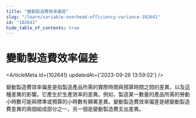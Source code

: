 ```yaml
---
title: "變動製造費效率偏差"
slug: "/learn/variable-overhead-efficiency-variance-102641"
id: "102641"
hide_table_of_contents: true
---
```



# 變動製造費效率偏差

<ArticleMeta id={102641} updatedAt={'2023-09-26 13:59:02'} />
<div className='border-solid border-b border-t-0 my-4 border-[var(--ifm-color-gray-300)]' />

變動製造費效率偏差是指製造產品所需的實際時間與預算時間之間的差異，以及這種差異的影響。它產生於生產效率的差異。例如，製造某一數量的產品所需的勞動小時數可能與標準或預算的小時數有顯著差異。變動製造費效率偏差是總變動製造費差異的兩個組成部分之一，另一個是變動製造費支出差異。
